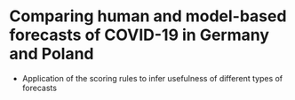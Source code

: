 # Comparing human and model-based forecasts of COVID-19 in Germany and Poland

- Application of the scoring rules to infer usefulness of different types of forecasts


<!-- \includepdf[pages=-]{papers/Paper-2-Forecasts-Germany-Poland.pdf} -->

